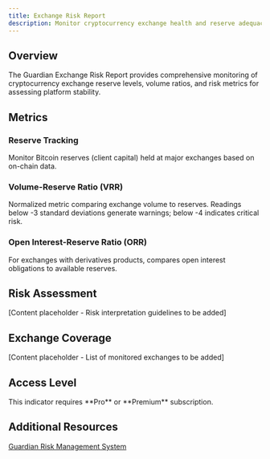 ```yaml
---
title: Exchange Risk Report
description: Monitor cryptocurrency exchange health and reserve adequacy
---
```


## Overview

The Guardian Exchange Risk Report provides comprehensive monitoring of cryptocurrency exchange reserve levels, volume ratios, and risk metrics for assessing platform stability.

## Metrics

### Reserve Tracking

Monitor Bitcoin reserves (client capital) held at major exchanges based on on-chain data.

### Volume-Reserve Ratio (VRR)

Normalized metric comparing exchange volume to reserves. Readings below -3 standard deviations generate warnings; below -4 indicates critical risk.

### Open Interest-Reserve Ratio (ORR)

For exchanges with derivatives products, compares open interest obligations to available reserves.

## Risk Assessment

[Content placeholder - Risk interpretation guidelines to be added]

## Exchange Coverage

[Content placeholder - List of monitored exchanges to be added]

## Access Level

<Warning>
This indicator requires **Pro** or **Premium** subscription.
</Warning>

## Additional Resources

[Guardian Risk Management System](https://capriole.com/guardian)

